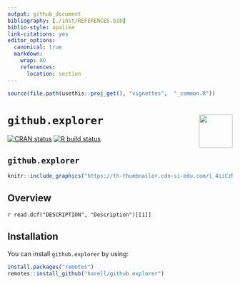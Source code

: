 ---
output: github_document
bibliography: [./inst/REFERENCES.bib]
biblio-style: apalike
link-citations: yes
editor_options: 
  canonical: true
  markdown: 
    wrap: 80
    references: 
      location: section
---

```{r setup, echo = FALSE, results = 'hide', message = FALSE, warning = FALSE}
source(file.path(usethis::proj_get(), "vignettes",  "_common.R"))
```

# `github.explorer` <img src="https://raw.githubusercontent.com/harell/github.explorer/master/pkgdown/logo.png" align="right" height="75"/>

<!-- badges: start -->
[![CRAN
status](https://www.r-pkg.org/badges/version/github.explorer)](https://CRAN.R-project.org/package=github.explorer)
[![R build
status](https://github.com/harell/github.explorer/workflows/R-CMD-check/badge.svg)](https://github.com/harell/github.explorer/actions)
<!-- badges: end -->


`github.explorer`
---

```{r, echo = FALSE, out.width = "100%"}
knitr::include_graphics("https://th-thumbnailer.cdn-si-edu.com/i_4iiCzNJ-R8Ow8LR3fMFWplBEU=/fit-in/1600x0/https://tf-cmsv2-smithsonianmag-media.s3.amazonaws.com/filer/0c/eb/0ceb7b9c-36dc-40cf-b045-0b435a458434/gettyimages-1195887138.jpg")
```

## Overview

`r read.dcf("DESCRIPTION", "Description")[[1]]`

## Installation

You can install `github.explorer` by using:

```{r, eval=FALSE, echo=TRUE}
install.packages("remotes")
remotes::install_github("harell/github.explorer")
```


